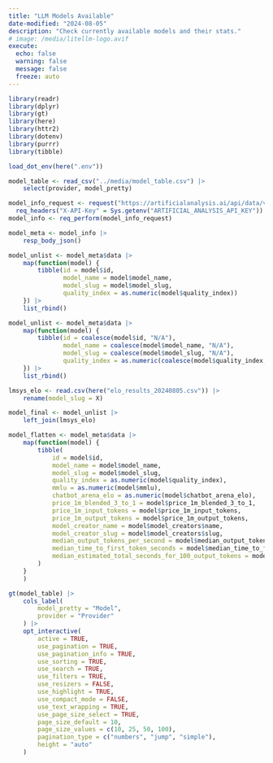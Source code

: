 ```yaml
---
title: "LLM Models Available"
date-modified: "2024-08-05"
description: "Check currently available models and their stats."
# image: /media/litellm-logo.avif
execute: 
  echo: false
  warning: false
  message: false
  freeze: auto
---
```


``` r
library(readr)
library(dplyr)
library(gt)
library(here)
library(httr2)
library(dotenv)
library(purrr)
library(tibble)
```

```r
load_dot_env(here(".env"))
```

``` r
model_table <- read_csv("../media/model_table.csv") |>
    select(provider, model_pretty)
```



``` r
model_info_request <- request("https://artificialanalysis.ai/api/data/v1/llm/models") |>
  req_headers("X-API-Key" = Sys.getenv("ARTIFICIAL_ANALYSIS_API_KEY"))
model_info <- req_perform(model_info_request)
```

```r
model_meta <- model_info |>
    resp_body_json()
```

```r
model_unlist <- model_meta$data |>
    map(function(model) {
        tibble(id = model$id,
               model_name = model$model_name,
               model_slug = model$model_slug,
               quality_index = as.numeric(model$quality_index))
    }) |>
    list_rbind()
```

```r
model_unlist <- model_meta$data |>
    map(function(model) {
        tibble(id = coalesce(model$id, "N/A"),
               model_name = coalesce(model$model_name, "N/A"),
               model_slug = coalesce(model$model_slug, "N/A"),
               quality_index = as.numeric(coalesce(model$quality_index, NA)))
    }) |>
    list_rbind()
```

``` r
lmsys_elo <- read.csv(here("elo_results_20240805.csv")) |>
    rename(model_slug = X)
```

``` r
model_final <- model_unlist |>
    left_join(lmsys_elo)
```

```r
model_flatten <- model_meta$data |>
    map(function(model) {
        tibble(
            id = model$id,
            model_name = model$model_name,
            model_slug = model$model_slug,
            quality_index = as.numeric(model$quality_index),
            mmlu = as.numeric(model$mmlu),
            chatbot_arena_elo = as.numeric(model$chatbot_arena_elo),
            price_1m_blended_3_to_1 = model$price_1m_blended_3_to_1,
            price_1m_input_tokens = model$price_1m_input_tokens,
            price_1m_output_tokens = model$price_1m_output_tokens,
            model_creator_name = model$model_creators$name,
            model_creator_slug = model$model_creators$slug,
            median_output_tokens_per_second = model$median_output_tokens_per_second,
            median_time_to_first_token_seconds = model$median_time_to_first_token_seconds,
            median_estimated_total_seconds_for_100_output_tokens = model$median_estimated_total_seconds_for_100_output_tokens
        )
    }
    )
```

```r
gt(model_table) |>
    cols_label(
        model_pretty = "Model",
        provider = "Provider"
    ) |>
    opt_interactive(
        active = TRUE,
        use_pagination = TRUE,
        use_pagination_info = TRUE,
        use_sorting = TRUE,
        use_search = TRUE,
        use_filters = TRUE,
        use_resizers = FALSE,
        use_highlight = TRUE,
        use_compact_mode = FALSE,
        use_text_wrapping = TRUE,
        use_page_size_select = TRUE,
        page_size_default = 10,
        page_size_values = c(10, 25, 50, 100),
        pagination_type = c("numbers", "jump", "simple"),
        height = "auto"
    )
```
